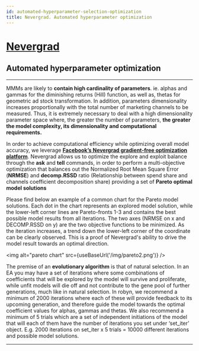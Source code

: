 ```yaml
---
id: automated-hyperparameter-selection-optimization
title: Nevergrad. Automated hyperparameter optimization
---
```




# [Nevergrad](https://facebookresearch.github.io/nevergrad/)
## Automated hyperparameter optimization

---

MMMs are likely to **contain high cardinality of parameters**. ie. alphas and gammas for the diminishing returns (Hill) function, as well as, thetas for geometric ad stock transformation.
In addition, parameters dimensionality increases proportionally with the total number of marketing channels to be measured. Thus, it is extremely necessary to deal with a high dimensionality parameter space where, the greater the number of parameters, **the greater the model complexity, its dimensionality and computational requirements.**

In order to achieve computational efficiency while optimizing overall model accuracy, we leverage [**Facebook’s Nevergrad gradient-free optimization platform**](https://facebookresearch.github.io/nevergrad/).  Nevergrad allows us to optimize the explore and exploit balance through the **ask** and **tell** commands, in order to perform a multi-objective optimization that balances out the Normalized Root Mean Square Error (**NRMSE**) and **decomp.RSSD** ratio (Relationship between spend share and channels coefficient decomposition share) providing a set of **Pareto optimal model solutions**

Please find below an example of a common chart for the Pareto model solutions.
Each dot in the chart represents an explored model solution, while the lower-left corner lines are Pareto-fronts 1-3 and contains the best possible model results from all iterations.
The two axes (NRMSE on x and DECOMP.RSSD on y) are the two objective functions to be minimized.
As the iteration increases, a trend down the lower-left corner of the coordinate can be clearly observed.
This is a proof of Nevergrad's ability to drive the model result towards an optimal direction.

<img alt="pareto chart" src={useBaseUrl('/img/pareto2.png')} />

The premise of an **evolutionary algorithm** is that of natural selection. In an EA you may have a set of iterations where some combinations of coefficients that will be explored by the model will survive and proliferate, while unfit models will die off and not contribute to the gene pool of further generations, much like in natural selection.
In robyn, we recommend a minimum of 2000 iterations where each of these will provide feedback to its upcoming generation, and therefore guide the model towards the optimal coefficient values for alphas, gammas and thetas. We also recommend a minimum of 5 trials which are a set of independent initiations of the model that will each of them have the number of iterations you set under ‘set_iter’ object. E.g. 2000 iterations on set_iter x 5 trials = 10000 different iterations and possible model solutions.

---
